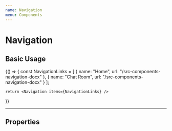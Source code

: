 ```yaml
---
name: Navigation
menu: Components
---
```



# Navigation

## Basic Usage
<Playground >
  {() => {
    const NavigationLinks = [
      {
        name: "Home",
        url: "/src-components-navigation-docx"
      },
      {
        name: "Chat Room",
        url: "/src-components-navigation-docx"
      }
    ];
    
    return <Navigation items={NavigationLinks} />
  }}
</Playground>

---
## Properties

<PropsTable of={Navigation} />
